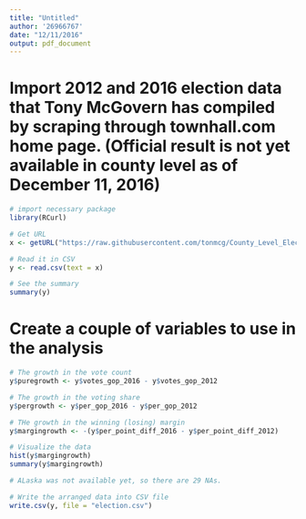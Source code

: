 ```yaml
---
title: "Untitled"
author: '26966767'
date: "12/11/2016"
output: pdf_document
---
```



# Import 2012 and 2016 election data that Tony McGovern has compiled by scraping through townhall.com home page. (Official result is not yet available in county level as of December 11, 2016)

```r
# import necessary package
library(RCurl)

# Get URL 
x <- getURL("https://raw.githubusercontent.com/tonmcg/County_Level_Election_Results_12-16/master/US_County_Level_Presidential_Results_12-16.csv")

# Read it in CSV
y <- read.csv(text = x)

# See the summary
summary(y)
```

# Create a couple of variables to use in the analysis

```r
# The growth in the vote count 
y$puregrowth <- y$votes_gop_2016 - y$votes_gop_2012

# The growth in the voting share
y$pergrowth <- y$per_gop_2016 - y$per_gop_2012

# THe growth in the winning (losing) margin
y$margingrowth <- -(y$per_point_diff_2016 - y$per_point_diff_2012)

# Visualize the data
hist(y$margingrowth)
summary(y$margingrowth)

# ALaska was not available yet, so there are 29 NAs.

# Write the arranged data into CSV file
write.csv(y, file = "election.csv")

```
